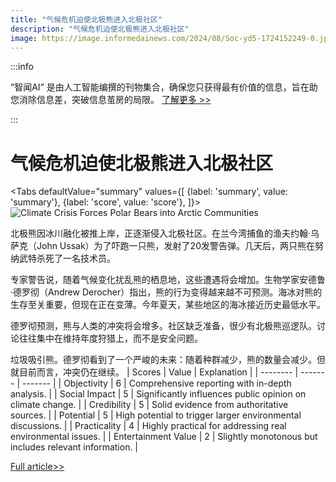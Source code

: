```yaml
---
title: "气候危机迫使北极熊进入北极社区"
description: "气候危机迫使北极熊进入北极社区"
image: https://image.informedainews.com/2024/08/Soc-yd5-1724152249-0.jpg
---
```



:::info

“智闻AI“ 是由人工智能编撰的刊物集合，确保您只获得最有价值的信息，旨在助您消除信息差，突破信息茧房的局限。  [了解更多 >>](/)

:::

# 气候危机迫使北极熊进入北极社区


<Tabs
	defaultValue="summary"
	values={[
	{label: 'summary', value: 'summary'},
	{label: 'score', value: 'score'},
]}>
<TabItem value="summary">
<img
  src="https://image.informedainews.com/2024/08/Soc-yd5-1724152249-0.jpg"
  alt="Climate Crisis Forces Polar Bears into Arctic Communities"
/>



北极熊因冰川融化被推上岸，正逐渐侵入北极社区。在兰今湾捕鱼的渔夫约翰·乌萨克（John Ussak）为了吓跑一只熊，发射了20发警告弹。几天后，两只熊在努纳武特杀死了一名技术员。

专家警告说，随着气候变化扰乱熊的栖息地，这些遭遇将会增加。生物学家安德鲁·德罗彻（Andrew Derocher）指出，熊的行为变得越来越不可预测。海冰对熊的生存至关重要，但现在正在变薄。今年夏天，某些地区的海冰接近历史最低水平。

德罗彻预测，熊与人类的冲突将会增多。社区缺乏准备，很少有北极熊巡逻队。讨论往往集中在维持年度狩猎上，而不是安全问题。

垃圾吸引熊。德罗彻看到了一个严峻的未来：随着种群减少，熊的数量会减少。但就目前而言，冲突仍在继续。
</TabItem>
<TabItem value="score">
	| Scores     | Value   | Explanation |
	| -------- | ------- | ------- |
	| Objectivity  | 6    | Comprehensive reporting with in-depth analysis.    |
	| Social Impact | 5     | Significantly influences public opinion on climate change.    |
	| Credibility    | 5    | Solid evidence from authoritative sources.    |
	| Potential    | 5    | High potential to trigger larger environmental discussions.    |
	| Practicality    | 4    | Highly practical for addressing real environmental issues.    |
	| Entertainment Value    | 2    | Slightly monotonous but includes relevant information.    |
</TabItem>
</Tabs>

[Full article>>](https://www.theguardian.com/environment/article/2024/aug/20/polar-bears-climate-change-human-encounters)
